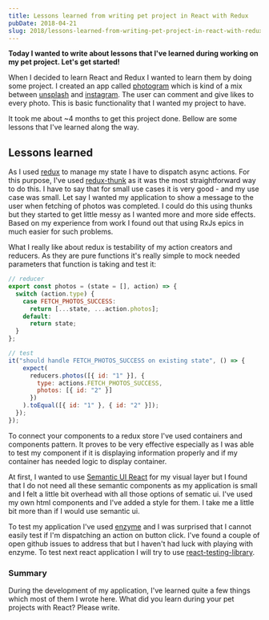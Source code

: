 ```yaml
---
title: Lessons learned from writing pet project in React with Redux
pubDate: 2018-04-21
slug: 2018/lessons-learned-from-writing-pet-project-in-react-with-redux
---
```


**Today I wanted to write about lessons that I've learned during working on my pet project. Let's get started!**

When I decided to learn React and Redux I wanted to learn them by doing some project. I created an app
called [photogram](https://photogram-kz.herokuapp.com/) which is kind of a mix between [unsplash](https://unsplash.com/) and [instagram](https://www.instagram.com/?hl=en). The user can comment and
give likes to every photo. This is basic functionality that I wanted my project to have.

It took me about ~4 months to get this project done. Bellow are some lessons that I've learned along the way.

## Lessons learned

As I used [redux](https://redux.js.org/) to manage my state I have to dispatch async actions. For this purpose, I've used
[redux-thunk](https://github.com/gaearon/redux-thunk) as it was the most straightforward way to do this. I have to say that for small use
cases it is very good - and my use case was small. Let say I wanted my application to show a message to the
user when fetching of photos was completed. I could do this using thunks but they started to get little
messy as I wanted more and more side effects. Based on my experience from work I found out that using
RxJs epics in much easier for such problems.

What I really like about redux is testability of my action creators and reducers. As they are pure
functions it's really simple to mock needed parameters that function is taking and test it:

```jsx
// reducer
export const photos = (state = [], action) => {
  switch (action.type) {
    case FETCH_PHOTOS_SUCCESS:
      return [...state, ...action.photos];
    default:
      return state;
  }
};

// test
it("should handle FETCH_PHOTOS_SUCCESS on existing state", () => {
    expect(
      reducers.photos([{ id: "1" }], {
        type: actions.FETCH_PHOTOS_SUCCESS,
        photos: [{ id: "2" }]
      })
    ).toEqual([{ id: "1" }, { id: "2" }]);
  });
});
```

To connect your components to a redux store I've used containers and components pattern. It proves to be
very effective especially as I was able to test my component if it is displaying information properly and
if my container has needed logic to display container.

At first, I wanted to use [Semantic UI React](https://react.semantic-ui.com/) for my visual layer but I found that I do not need all these semantic components as my application is small and I felt a little bit overhead with all those options of sematic ui. I've used my own html components and I've added a style for them. I take me a little bit more than if I would use semantic ui.

To test my application I've used [enzyme](https://github.com/airbnb/enzyme) and I was surprised that I cannot easily test if I'm
dispatching an action on button click. I've found a couple of open github issues to address that
but I haven't had luck with playing with enzyme. To test next react application I will try to use
[react-testing-library](https://github.com/kentcdodds/react-testing-library).

### Summary

During the development of my application, I've learned quite a few things which most of them I wrote
here. What did you learn during your pet projects with React? Please write.
